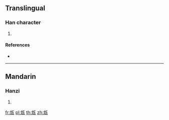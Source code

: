 {{character info/new}}
==Translingual==

===Han character===
{{Han char|rn=98|rad=瓦|as=04|sn=9|four=|canj=LUMVN}}

# {{defn|Han|sort=瓦04}}

====References====
* {{Han ref|kx=0748.160|dkj=21458|dj=1157.030|hdz=21423.050|uh=74ED|ud=29933}}

----

==Mandarin==

===Hanzi===
{{cmn-hanzi|pin=[[dǎn]] ([[dan3]])|wg=tan<sup>3</sup>}}

# {{defn|lang=cmn|sort=瓦04}}

[[fr:瓭]]
[[pl:瓭]]
[[th:瓭]]
[[zh:瓭]]
